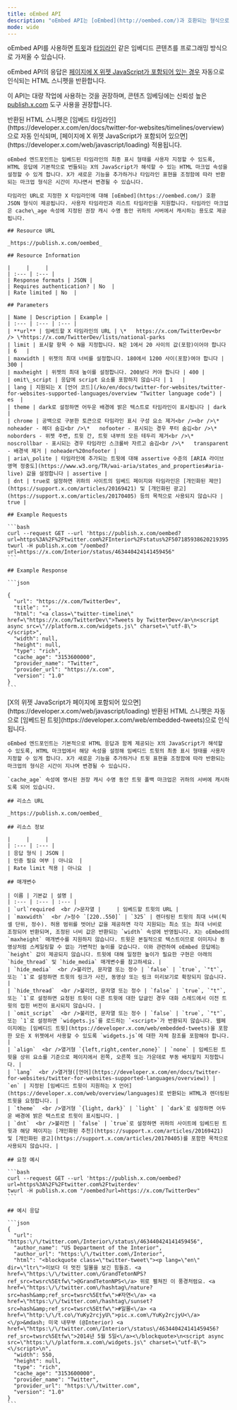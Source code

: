 ```yaml
---
title: oEmbed API
description: "oEmbed API는 [oEmbed](http://oembed.com/)과 호환되는 형식으로 간단한 임베드용 HTML을 반환합니다."
mode: wide
---
```


oEmbed API를 사용하면 [트윗](https://developer.x.com/en/docs/twitter-for-websites/embedded-tweets/overview)과 [타임라인](https://developer.x.com/en/docs/twitter-for-websites/timelines/overview) 같은 임베디드 콘텐츠를 프로그래밍 방식으로 가져올 수 있습니다. 

oEmbed API의 응답은 [페이지에 X 위젯 JavaScript가 포함되어 있는 경우](https://developer.x.com/web/javascript/loading) 자동으로 인식되는 HTML 스니펫을 반환합니다.

이 API는 대량 작업에 사용하는 것을 권장하며, 콘텐츠 임베딩에는 신뢰성 높은 [publish.x.com](https://publish.x.com/#) 도구 사용을 권장합니다.

<Tabs>
  <Tab title="Embedded timelines">
    반환된 HTML 스니펫은 [임베드 타임라인](https://developer.x.com/en/docs/twitter-for-websites/timelines/overview)으로 자동 인식되며, [페이지에 X 위젯 JavaScript가 포함되어 있으면](https://developer.x.com/web/javascript/loading) 적용됩니다.

    oEmbed 엔드포인트는 임베드된 타임라인의 최종 표시 형태를 사용자 지정할 수 있도록, HTML 응답에 기본적으로 번들되는 X의 JavaScript가 해석할 수 있는 HTML 마크업 속성을 설정할 수 있게 합니다. X가 새로운 기능을 추가하거나 타임라인 표현을 조정함에 따라 반환되는 마크업 형식은 시간이 지나면서 변경될 수 있습니다.

    타임라인 URL로 지정한 X 타임라인에 대해 [oEmbed](https://oembed.com/) 호환 JSON 형식이 제공됩니다. 사용자 타임라인과 리스트 타임라인을 지원합니다. 타임라인 마크업은 cache\_age 속성에 지정된 권장 캐시 수명 동안 귀하의 서버에서 캐시하는 용도로 제공됩니다.

    ## Resource URL

    _https://publish.x.com/oembed_

    ## Resource Information

    |     |     |
    | :--- | :--- |
    | Response formats | JSON |
    | Requires authentication? | No  |
    | Rate limited | No  |

    ## Parameters

    | Name | Description | Example |
    | :--- | :--- | :--- |
    | **url** | 임베드할 X 타임라인의 URL | \*   https://x.com/TwitterDev<br /> \*https://x.com/TwitterDev/lists/national-parks
    | limit | 표시할 항목 수 N을 지정합니다. N은 1에서 20 사이의 값(포함)이어야 합니다 | 6   |
    | maxwidth | 위젯의 최대 너비를 설정합니다. 180에서 1200 사이(포함)여야 합니다 | 300 |
    | maxheight | 위젯의 최대 높이를 설정합니다. 200보다 커야 합니다 | 400 |
    | omit\_script | 응답에 script 요소를 포함하지 않습니다 | 1   |
    | lang | 지원되는 X [언어 코드](/ko/en/docs/twitter-for-websites/twitter-for-websites-supported-languages/overview "Twitter language code") | es  |
    | theme | dark로 설정하면 어두운 배경에 밝은 텍스트로 타임라인이 표시됩니다 | dark |
    | chrome | 공백으로 구분한 토큰으로 타임라인 표시 구성 요소 제거<br /><br />\*   noheader - 헤더 숨김<br />\*   nofooter - 표시되는 경우 푸터 숨김<br />\*   noborders - 위젯 주변, 트윗 간, 트윗 내부의 모든 테두리 제거<br />\*   noscrollbar - 표시되는 경우 타임라인 스크롤바 자르고 숨김<br />\*   transparent - 배경색 제거 | noheader%20nofooter |
    | aria\_polite | 타임라인에 추가되는 트윗에 대해 assertive 수준의 [ARIA 라이브 영역 정중도](https://www.w3.org/TR/wai-aria/states_and_properties#aria-live) 값을 설정합니다 | assertive |
    | dnt | true로 설정하면 귀하의 사이트의 임베드 페이지와 타임라인은 [개인화된 제안](https://support.x.com/articles/20169421) 및 [개인화된 광고](https://support.x.com/articles/20170405) 등의 목적으로 사용되지 않습니다 | true |

    ## Example Requests

    ```bash
    curl --request GET --url 'https://publish.x.com/oembed?url=https%3A%2F%2Ftwitter.com%2FInterior%2Fstatus%2F507185938620219395'
    twurl -H publish.x.com "/oembed?url=https://x.com/Interior/status/463440424141459456"
    ```

    ## Example Response

    ```json

    {
      "url": "https://x.com/TwitterDev",
      "title": "",
      "html": "<a class=\"twitter-timeline\" href=\"https://x.com/TwitterDev\">Tweets by TwitterDev</a>\n<script async src=\"//platform.x.com/widgets.js\" charset=\"utf-8\"></script>",
      "width": null,
      "height": null,
      "type": "rich",
      "cache_age": "3153600000",
      "provider_name": "Twitter",
      "provider_url": "https://x.com",
      "version": "1.0"
    }
    ```
  </Tab>

  <Tab title="Embedded Tweets">
    [X의 위젯 JavaScript가 페이지에 포함되어 있으면](https://developer.x.com/web/javascript/loading) 반환된 HTML 스니펫은 자동으로 [임베드된 트윗](https://developer.x.com/web/embedded-tweets)으로 인식됩니다.

    oEmbed 엔드포인트는 기본적으로 HTML 응답과 함께 제공되는 X의 JavaScript가 해석할 수 있도록, HTML 마크업에서 해당 속성을 설정해 임베디드 트윗의 최종 표시 형태를 사용자 지정할 수 있게 합니다. X가 새로운 기능을 추가하거나 트윗 표현을 조정함에 따라 반환되는 마크업의 형식은 시간이 지나며 변경될 수 있습니다.

    `cache_age` 속성에 명시된 권장 캐시 수명 동안 트윗 폴백 마크업은 귀하의 서버에 캐시하도록 되어 있습니다.

    ## 리소스 URL

    _https://publish.x.com/oembed_

    ## 리소스 정보

    |     |     |
    | :--- | :--- |
    | 응답 형식 | JSON |
    | 인증 필요 여부 | 아니요  |
    | Rate limit 적용 | 아니요  |

    ## 매개변수

    | 이름 | 기본값 | 설명 |
    | :--- | :--- | :--- |
    | `url`required  <br />문자열 |     | 임베드할 트윗의 URL |
    | `maxwidth`  <br />정수 `[220..550]` | `325` | 렌더링된 트윗의 최대 너비(픽셀 단위, 정수). 허용 범위를 벗어난 값을 제공하면 각각 지원되는 최소 또는 최대 너비로 조정되어 반환되며, 조정된 너비 값은 반환되는 `width` 속성에 반영됩니다. X는 oEmbed의 `maxheight` 매개변수를 지원하지 않습니다. 트윗은 본질적으로 텍스트이므로 이미지나 동영상처럼 스케일링할 수 없는 가변적인 높이를 갖습니다. 이와 관련하여 oEmbed 응답에는 `height` 값이 제공되지 않습니다. 트윗에 대해 일정한 높이가 필요한 구현은 아래의 `hide_thread` 및 `hide_media` 매개변수를 참고하세요. |
    | `hide_media`  <br />불리언, 문자열 또는 정수 | `false` | `true`, `"t"`, 또는 `1`로 설정하면 트윗의 링크가 사진, 동영상 또는 링크 미리보기로 확장되지 않습니다. |
    | `hide_thread`  <br />불리언, 문자열 또는 정수 | `false` | `true`, `"t"`, 또는 `1`로 설정하면 요청된 트윗이 다른 트윗에 대한 답글인 경우 대화 스레드에서 이전 트윗의 접힌 버전이 표시되지 않습니다. |
    | `omit_script`  <br />불리언, 문자열 또는 정수 | `false` | `true`, `"t"`, 또는 `1`로 설정하면 `widgets.js`를 로드하는 `<script>`가 반환되지 않습니다. 웹페이지에는 [임베디드 트윗](https://developer.x.com/web/embedded-tweets)을 포함한 모든 X 위젯에서 사용할 수 있도록 `widgets.js`에 대한 자체 참조를 포함해야 합니다. |
    | `align`  <br />열거형 `{left,right,center,none}` | `none` | 임베드된 트윗을 상위 요소를 기준으로 페이지에서 왼쪽, 오른쪽 또는 가운데로 부동 배치할지 지정합니다. |
    | `lang`  <br />열거형([언어](https://developer.x.com/en/docs/twitter-for-websites/twitter-for-websites-supported-languages/overview)) | `en` | 지정된 [임베디드 트윗이 지원하는 X 언어](https://developer.x.com/web/overview/languages)로 반환되는 HTML과 렌더링된 트윗을 요청합니다. |
    | `theme`  <br />열거형 `{light, dark}` | `light` | `dark`로 설정하면 어두운 배경에 밝은 텍스트로 트윗이 표시됩니다. |
    | `dnt`  <br />불리언 | `false` | `true`로 설정하면 귀하의 사이트에 임베드된 트윗과 해당 페이지는 [개인화된 추천](https://support.x.com/articles/20169421) 및 [개인화된 광고](https://support.x.com/articles/20170405)를 포함한 목적으로 사용되지 않습니다. |

    ## 요청 예시

    ```bash
    curl --request GET --url 'https://publish.x.com/oembed?url=https%3A%2F%2Ftwitter.com%2Ftwiterdev'
    twurl -H publish.x.com "/oembed?url=https://x.com/TwitterDev"
    ```

    ## 예시 응답

    ```json
    {
      "url": "https:\/\/twitter.com\/Interior\/status\/463440424141459456",
      "author_name": "US Department of the Interior",
      "author_url": "https:\/\/twitter.com\/Interior",
      "html": "<blockquote class=\"twitter-tweet\"><p lang=\"en\" dir=\"ltr\">이보다 더 멋진 일몰을 보긴 힘들죠. <a href=\"https:\/\/twitter.com\/GrandTetonNPS?ref_src=twsrc%5Etfw\">@GrandTetonNPS<\/a> 위로 펼쳐진 이 풍경처럼요. <a href=\"https:\/\/twitter.com\/hashtag\/nature?src=hash&amp;ref_src=twsrc%5Etfw\">#자연<\/a> <a href=\"https:\/\/twitter.com\/hashtag\/sunset?src=hash&amp;ref_src=twsrc%5Etfw\">#일몰<\/a> <a href=\"http:\/\/t.co\/YuKy2rcjyU\">pic.x.com\/YuKy2rcjyU<\/a><\/p>&mdash; 미국 내무부 (@Interior) <a href=\"https:\/\/twitter.com\/Interior\/status\/463440424141459456?ref_src=twsrc%5Etfw\">2014년 5월 5일<\/a><\/blockquote>\n<script async src=\"https:\/\/platform.x.com\/widgets.js\" charset=\"utf-8\"><\/script>\n",
      "width": 550,
      "height": null,
      "type": "rich",
      "cache_age": "3153600000",
      "provider_name": "Twitter",
      "provider_url": "https:\/\/twitter.com",
      "version": "1.0"
    }
    ```
  </Tab>
</Tabs>